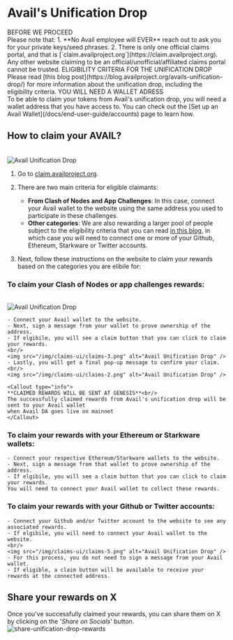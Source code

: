 
# Avail's Unification Drop

<Callout type="error" emoji="🚫">
BEFORE WE PROCEED<br/>
Please note that:
1. **No Avail employee will EVER** reach out to ask you for your private keys/seed phrases.
2. There is only one official claims portal, and that is [`claim.availproject.org`](https://claim.availproject.org). Any other website claiming
to be an official/unofficial/affiliated claims portal cannot be trusted.
</Callout>

<Callout type="info">
ELIGIBILITY CRITERIA FOR THE UNIFICATION DROP<br/>
Please read [this blog post](https://blog.availproject.org/avails-unification-drop/)  for more information about the unification drop, including the eligibility criteria.
</Callout>

<Callout type="info">
YOU WILL NEED A WALLET ADRESS<br/>
To be able to claim your tokens from Avail's unification drop, you will need a wallet address that you have access to.
You can check out the [Set up an Avail Wallet](/docs/end-user-guide/accounts) page to learn how.
</Callout>

## How to claim your AVAIL?
<br/>
<img src="/img/claims-ui-banner.png" alt="Avail Unification Drop" />

1. Go to [claim.availproject.org](https://claim.availproject.org).

2. There are two main criteria for eligible claimants:
    - **From Clash of Nodes and App Challenges**: In this case, connect your Avail wallet to the website using the same address
    you used to participate in these challenges.
    - **Other categories**: We are also rewarding a larger pool of people subject to the eligibility criteria that you can read 
    [in this blog](https://blog.availproject.org/avails-unification-drop/),
    in which case you will need to connect one or more of your Github, Ethereum, Starkware or Twitter accounts.

3. Next, follow these instructions on the website to claim your rewards based on the categories you are elibile for:

### To claim your Clash of Nodes or app challenges rewards:
<br/>
<img src="/img/claims-ui/claims-1.png" alt="Avail Unification Drop" />

    - Connect your Avail wallet to the website.
    - Next, sign a message from your wallet to prove ownership of the address.
    - If elgibile, you will see a claim button that you can click to claim your rewards.
    <br/>
    <img src="/img/claims-ui/claims-3.png" alt="Avail Unification Drop" />
    - Lastly, you will get a final pop-up message to confirm your claim.
    <br/>
    <img src="/img/claims-ui/claims-2.png" alt="Avail Unification Drop" />

    <Callout type="info">
    **CLAIMED REWARDS WILL BE SENT AT GENESIS**<br/>
    The successfully claimed rewards from Avail's unification drop will be sent to your Avail wallet
    when Avail DA goes live on mainnet
    </Callout>

### To claim your rewards with your Ethereum or Starkware wallets:
    - Connect your respective Ethereum/Starkware wallets to the website.
    - Next, sign a message from that wallet to prove ownership of the address.
    - If elgibile, you will see a claim button that you can click to claim your rewards.
    You will need to connect your Avail wallet to collect these rewards.

### To claim your rewards with your Github or Twitter accounts:
    - Connect your Github and/or Twitter account to the website to see any associated rewards.
    - If elgibile, you will need to connect your Avail wallet to the website.
    <br/>
    <img src="/img/claims-ui/claims-5.png" alt="Avail Unification Drop" />
    - For this process, you do not need to sign a message from your Avail wallet.
    - If eligible, a claim button will be available to receive your rewards at the connected address.

## Share your rewards on X

Once you've successfully claimed your rewards, you can share them on X by clicking
on the '*Share on Socials*' button.
<br/>
<img src="/img/claims-ui/claims-7.png" alt="share-unification-drop-rewards" />